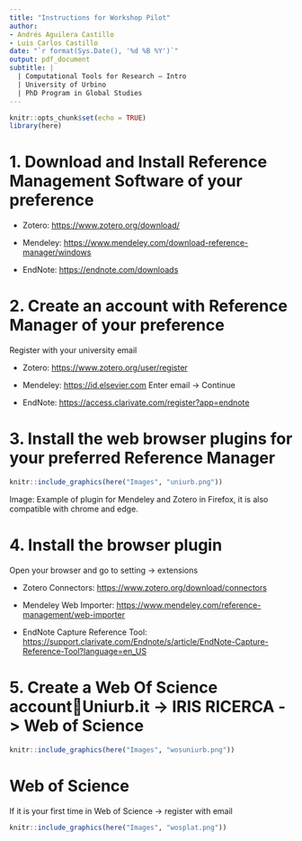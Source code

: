 ```yaml
---
title: "Instructions for Workshop Pilot"
author:
- Andrés Aguilera Castillo
- Luis Carlos Castillo
date: "`r format(Sys.Date(), '%d %B %Y')`"
output: pdf_document
subtitle: |
  | Computational Tools for Research – Intro
  | University of Urbino
  | PhD Program in Global Studies
---
```


```r
knitr::opts_chunk$set(echo = TRUE)
library(here)
```

# 1. Download and Install Reference Management Software of your preference

- Zotero: [[https://www.zotero.org/download/]{.ul}](https://www.zotero.org/download/){.uri}

- Mendeley: [[https://www.mendeley.com/download-reference-manager/windows]{.ul}](https://www.mendeley.com/download-reference-manager/windows){.uri}

- EndNote: [[https://endnote.com/downloads]{.ul}](https://endnote.com/downloads){.uri}

# 2. Create an account with Reference Manager of your preference

Register with your university email

- Zotero: [[https://www.zotero.org/user/register]{.ul}](https://www.zotero.org/user/register){.uri}

- Mendeley: [[https://id.elsevier.com]{.ul}](https://id.elsevier.com){.uri} Enter email -> Continue

- EndNote: [[https://access.clarivate.com/register?app=endnote]{.ul}](https://access.clarivate.com/register?app=endnote){.uri}

# 3. Install the web browser plugins for your preferred Reference Manager

```r
knitr::include_graphics(here("Images", "uniurb.png"))

```

Image: Example of plugin for Mendeley and Zotero in Firefox, it is also compatible with chrome and edge. 



# 4. Install the browser plugin

Open your browser and go to setting -> extensions

-   Zotero Connectors: [[https://www.zotero.org/download/connectors]{.ul}](https://www.zotero.org/download/connectors){.uri}

-   Mendeley Web Importer: [[https://www.mendeley.com/reference-management/web-importer]{.ul}](https://www.mendeley.com/reference-management/web-importer){.uri}

-   EndNote Capture Reference Tool: [[https://support.clarivate.com/Endnote/s/article/EndNote-Capture-Reference-Tool?language=en_US]{.ul}](https://support.clarivate.com/Endnote/s/article/EndNote-Capture-Reference-Tool?language=en_US){.uri}


# 5. Create a Web Of Science accountUniurb.it -> IRIS RICERCA -> Web of Science 
```r
knitr::include_graphics(here("Images", "wosuniurb.png"))

```

# Web of Science

If it is your first time in Web of Science -> register with  email
```r
knitr::include_graphics(here("Images", "wosplat.png"))

```










